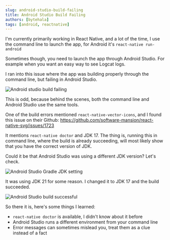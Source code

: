 ```yaml
---
slug: android-studio-build-failing
title: Android Studio Build Failing
authors: [bytehala]
tags: [android, reactnative]
---
```


I'm currently primarily working in React Native, and a lot of the time, I use the command line to launch the app, for Android it's `react-native run-android`

Sometimes though, you need to launch the app through Android Studio. For example when you want an easy way to see Logcat logs.

I ran into this issue where the app was building properly through the command line, but failing in Android Studio.

![Android studio build failing](./1_build_fail.png)

This is odd, because behind the scenes, both the command line and Android Studio use the same tools.

One of the build errors mentioned `react-native-vector-icons`, and I found this issue on their Github: https://github.com/software-mansion/react-native-svg/issues/1723

It mentions `react-native doctor` and JDK 17. The thing is, running this in command line, where the build is already succeeding, will most likely show that you have the correct version of JDK.

Could it be that Android Studio was using a different JDK version? Let's check.

![Android Studio Gradle JDK setting](./2_android_studio_setting.png)

It was using JDK 21 for some reason. I changed it to JDK 17 and the build succeeded.

![Android Studio build successful](./3_build_success.png)

So there it is, here's some things I learned:

- `react-native doctor` is available, I didn't know about it before
- Android Studio runs a different environment from your command line
- Error messages can sometimes mislead you, treat them as a clue instead of a fact